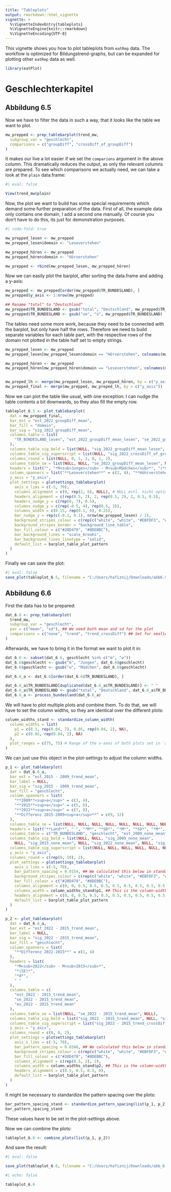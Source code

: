 ```yaml
---
title: "Tableplots"
output: rmarkdown::html_vignette
vignette: >
  %\VignetteIndexEntry{tableplots}
  %\VignetteEngine{knitr::rmarkdown}
  %\VignetteEncoding{UTF-8}
---
```


This vignette shows you how to plot tableplots from `eatRep` data. 
The workflow is optimized for Bildungstrend-graphs, but can be expanded for plotting other `eatRep` data as well. 


```r
library(eatPlot)
```

# Geschlechterkapitel
## Abbildung 6.5

Now we have to filter the data in such a way, that it looks like the table we want to plot.

```r
mw_prepped <- prep_tablebarplot(trend_mw,
  subgroup_var = "geschlecht",
  comparisons = c("groupDiff", "crossDiff_of_groupDiff")
)
```

It makes our live a lot easier if we set the `comparions` argument in the above column. 
This dramatically reduces the output, as only the relevant columns are prepared. 
To see which comparisons we actually need, we can take a look at the `plain` data.frame:

```r
#| eval: false

View(trend_mw$plain)
```

Now, the plot we want to build has some special requirements which demand some further preparation of the data. 
First of all, the example data only contains one domain, I add a second one manually. Of course you don't have to do this, its just for demonstration purposes. 

```r
#| code-fold: true

mw_prepped_lesen <- mw_prepped
mw_prepped_lesen$domain <- "Leseverstehen"

mw_prepped_hören <- mw_prepped
mw_prepped_hören$domain <- "Hörverstehen"

mw_prepped <- rbind(mw_prepped_lesen, mw_prepped_hören)
```




Now we can easily plot the barplot, after sorting the data.frame and adding a y-axis:

```r
mw_prepped <- mw_prepped[order(mw_prepped$TR_BUNDESLAND), ]
mw_prepped$y_axis <- 1:nrow(mw_prepped)

## Rename "total" to "Deutschland"
mw_prepped$TR_BUNDESLAND <- gsub("total", "Deutschland", mw_prepped$TR_BUNDESLAND)
mw_prepped$TR_BUNDESLAND <- gsub("ue", "ü", mw_prepped$TR_BUNDESLAND)
```

The tables need some more work, because they need to be connected with the barplot, but only have half the rows.
Therefore we need to build separate variables for each table part, with the respective rows of the domain not plotted in the table half set to empty strings. 

```r
mw_prepped_lesen <- mw_prepped
mw_prepped_lesen[mw_prepped_lesen$domain == "Hörverstehen", colnames(mw_prepped) != "y_axis"] <- NA

mw_prepped_hören <- mw_prepped
mw_prepped_hören[mw_prepped_hören$domain == "Leseverstehen", colnames(mw_prepped) != "y_axis"] <- NA


mw_preped_lh <- merge(mw_prepped_lesen, mw_prepped_hören, by = c("y_axis"), suffixes = c("_lesen", "_hören"))
mw_prepped_final <- merge(mw_prepped, mw_preped_lh, by = c("y_axis"))
```

Now we can plot the table like usual, with one exception: I can nudge the table contents a bit downwards, so they also fill the empty row. 


```r
tableplot_6.5 <- plot_tablebarplot(
  dat = mw_prepped_final,
  bar_est = "est_2022_groupDiff_mean",
  bar_fill = "domain",
  bar_sig = "sig_2022_groupDiff_mean",
  columns_table = list(
    "TR_BUNDESLAND_lesen", "est_2022_groupDiff_mean_lesen", "se_2022_groupDiff_mean_lesen", "es_2022_groupDiff_mean_lesen", "est_2022_groupDiff_mean_hören", "se_2022_groupDiff_mean_hören", "es_2022_groupDiff_mean_hören"
  ),
  columns_table_sig_bold = list(NULL, "sig_2022_groupDiff_mean_lesen", NULL, "sig_2022_groupDiff_mean_lesen", "sig_2022_groupDiff_mean_hören", NULL, "sig_2022_groupDiff_mean_hören"),
  columns_table_sig_superscript = list(NULL, "sig_2022_crossDiff_of_groupDiffTotal_mean_lesen", NULL, "sig_2022_crossDiff_of_groupDiffTotal_mean_lesen", "sig_2022_crossDiff_of_groupDiffTotal_mean_hören", NULL, "est_2022_crossDiff_of_groupDiffTotal_mean_hören"),
  columns_round = list(NULL, 0, 1, 2, 0, 1, 2),
  columns_table_se = list(NULL, NULL, "se_2022_groupDiff_mean_lesen", NULL, NULL, "se_2022_groupDiff_mean_hören", NULL),
  headers = list("", "*M<sub>Jungen</sub> - M<sub>Mädchen</sub>*", "(*SE*)", "*d*", "*M<sub>Jungen</sub> - M<sub>Mädchen</sub>*", "(*SE*)", "*d*", "**Vorsprung zugunsten der<br>Mädchen**"),
  column_spanners = list("**Leseverstehen**" = c(2, 4), "**Höhrverstehen**" = c(5, 7)),
  y_axis = "y_axis",
  plot_settings = plotsettings_tablebarplot(
    axis_x_lims = c(-5, 70),
    columns_alignment = c(0, rep(2, 6), NULL), # NULL evtl. nicht optimal, oder in die Message mit rein.
    headers_alignment = c(rep(0.5, 2), 2, rep(0.5, 2), 2, 0.5, 0.5),
    headers_nudge_y = c(rep(0, 7), 0.5),
    columns_nudge_y = c(rep(-0.5, 4), rep(0.5, 3)),
    columns_width = c(0.15, rep(0.1, 6), 0.25),
    bar_nudge_y = rep(c(-0.1, 0.1), nrow(mw_prepped_lesen) / 2),
    background_stripes_colour = c(rep(c("white", "white", "#EBFDF3", "#EBFDF3"), 8), "grey", "grey"),
    background_stripes_border = "background_line_table",
    bar_fill_colour = c("#20D479", "#8DEBBC"),
    bar_background_lines = "scale_breaks",
    bar_background_lines_linetype = "solid",
    default_list = barplot_table_plot_pattern
  )
)
```

Finally we can save the plot:

```r
#| eval: false
save_plot(tableplot_6.5, filename = "C:/Users/hafiznij/Downloads/abb6.5.pdf")
```



## Abbildung 6.6

First the data has to be prepared:

```r
dat_6.6 <- prep_tablebarplot(
  trend_mw,
  subgroup_var = "geschlecht",
  par = c("mean", "sd"), ## We need both mean and sd for the plot
  comparisons = c("none", "trend", "trend_crossDiff") ## Set for smaller output-table
)
```

Afterwards, we have to bring it in the format we want to plot it in:

```r
dat_6.6 <- subset(dat_6.6, geschlecht %in% c("m", "w"))
dat_6.6$geschlecht <- gsub("m", "Jungen", dat_6.6$geschlecht)
dat_6.6$geschlecht <- gsub("w", "Mädchen", dat_6.6$geschlecht)

dat_6.6_a <- dat_6.6[order(dat_6.6$TR_BUNDESLAND), ]

dat_6.6_a$TR_BUNDESLAND[duplicated(dat_6.6_a$TR_BUNDESLAND)] <- " "
dat_6.6_a$TR_BUNDESLAND <- gsub("total", "Deutschland", dat_6.6_a$TR_BUNDESLAND)
dat_6.6_a <- process_bundesland(dat_6.6_a)

```

We will have to plot multiple plots and combine them. 
To do that, we will have to set the column widths, so they are identical over the different plots: 

```r
column_widths_stand <- standardize_column_width(
  column_widths = list(
    p1 = c(0.1, rep(0.04, 7), 0.05, rep(0.04, 2), NA),
    p2 = c(0.05, rep(0.04, 2), NA)
  ),
  plot_ranges = c(75, 75) # Range of the x-axes of both plots set in 'axis_x_lims'.
)
```

We can just use this object in the plot-settings to adjust the column widths. 

```r
p_1 <- plot_tablebarplot(
  dat = dat_6.6_a,
  bar_est = "est_2015 - 2009_trend_mean",
  bar_label = NULL,
  bar_sig = "sig_2015 - 2009_trend_mean",
  bar_fill = "geschlecht",
  column_spanners = list(
    "**2009**<sup>a</sup>" = c(3, 4),
    "**2015**<sup>a</sup>" = c(5, 6),
    "**2022**<sup>a</sup>" = c(7, 8),
    "**Differenz 2015-2009<sup>a</sup>**" = c(9, 12)
  ),
  columns_table_se = list(NULL, NULL, NULL, NULL, NULL, NULL, NULL, NULL, NULL, "se_2015 - 2009_trend_mean", NULL),
  headers = list("**Land**", " ", "*M*", "*SD*", "*M*", "*SD*", "*M*", "*SD*", "*M<sub>2015</sub> - M<sub>2009</sub>*", "*(SE)*", "*d*", " "),
  columns_table = c("TR_BUNDESLAND", "geschlecht", "est_2009_none_mean", "est_2009_none_sd", "est_2015_none_mean", "est_2015_none_sd", "est_2022_none_mean", "est_2022_none_sd", "est_2015 - 2009_trend_mean", "se_2015 - 2009_trend_mean", "es_2015 - 2009_trend_mean"),
  columns_table_sig_bold = list(NULL, NULL, "sig_2009_none_mean",
    NULL, "sig_2015_none_mean", NULL, "sig_2022_none_mean", NULL, "sig_2015 - 2009_trend_mean", NULL, "sig_2015 - 2009_trend_mean"),
  columns_table_sig_superscript = list(NULL, NULL, NULL, NULL, NULL, NULL, NULL, NULL, "sig_2015 - 2009_trend_crossDiffTotal_mean", NULL,NULL),
  y_axis = "y_axis",
  columns_round = c(rep(0, 10), 2),
  plot_settings = plotsettings_tablebarplot(
    axis_x_lims = c(-5, 70),
    bar_pattern_spacing = 0.0154, ## We calculated this below in standardize_pattern_spacing()
    background_stripes_colour = c(rep(c("white", "white", "#EBFDF3", "#EBFDF3"), 8), "grey", "grey"),
    bar_fill_colour = c("#20D479", "#8DEBBC"),
    columns_alignment = c(0, 0, 0.5, 0.5, 0.5, 0.5, 0.5, 0.5, 0.5, 0.5, 2),
    columns_width = column_widths_stand$p1, ## This is the column-width object we set above
    headers_alignment = c(0, 0, 0.5, 0.5, 0.5, 0.5, 0.5, 0.5, 0.5, 0.5, 0.5, 0),
    default_list = barplot_table_plot_pattern
  )
)

p_2 <- plot_tablebarplot(
  dat = dat_6.6_a,
  bar_est = "est_2022 - 2015_trend_mean",
  bar_label = NULL,
  bar_sig = "sig_2022 - 2015_trend_mean",
  bar_fill = "geschlecht",
  column_spanners = list(
    "**Differenz 2022-2015**" = c(1, 4)
  ),
  headers = list(
    "*M<sub>2022</sub> - M<sub>2015</sub>*",
    "*(SE)*",
    "*d*",
    " "
  ),
  columns_table = c(
    "est_2022 - 2015_trend_mean",
    "se_2022 - 2015_trend_mean",
    "es_2022 - 2015_trend_mean"
  ),
  columns_table_se = list(NULL, "se_2022 - 2015_trend_mean", NULL),
  columns_table_sig_bold = list("sig_2022 - 2015_trend_mean", NULL, "sig_2022 - 2015_trend_mean"),
  columns_table_sig_superscript = list("sig_2022 - 2015_trend_crossDiffTotal_mean", NULL, NULL),
  y_axis = "y_axis",
  columns_round = c(0, 0, 2),
  plot_settings = plotsettings_tablebarplot(
    axis_x_lims = c(-5, 70),
    bar_pattern_spacing = 0.0346, ## We calculated this below in standardize_pattern_spacing()
    background_stripes_colour = c(rep(c("white", "white", "#EBFDF3", "#EBFDF3"), 8), "grey", "grey"),
    bar_fill_colour = c("#20D479", "#8DEBBC"),   
    columns_alignment = c(rep(0.5, 2), 2),
    columns_width = column_widths_stand$p2, ## This is the column-width object we set above
    headers_alignment = c(0.5, 0.5, 0.5, 0),
    default_list = barplot_table_plot_pattern
  )
)

``` 

It might be necessary to standardize the pattern spacing over the plots:

```r

bar_pattern_spacing_stand <- standardize_pattern_spacing(list(p_1, p_2), pattern_spacing = 0.05)
bar_pattern_spacing_stand

```

These values have to be set in the plot-settings above.  

Now we can combine the plots:

```r
tableplot_6.6 <- combine_plots(list(p_1, p_2))
```

And save the result:
```r
#| eval: false

save_plot(tableplot_6.6, filename = "C:/Users/hafiznij/Downloads/abb_6.6.pdf", width = 320)

```

```r
#| echo: false

tableplot_6.6

```


<!-- # Zuwanderungskapitel -->
<!-- ```{r} -->
<!-- zwh_prepped <- prep_tablebarplot(trend_zwh, -->
<!--   subgroup_var = "zwh", -->
<!--   comparisons = c("groupDiff", "trend_groupDiff") -->
<!-- ) -->
<!-- zwh_prepped <- zwh_prepped[order(zwh_prepped$TR_BUNDESLAND), ] -->
<!-- zwh_prepped$TR_BUNDESLAND <- gsub("total", "Deutschland", zwh_prepped$TR_BUNDESLAND) -->

<!-- zwh_prepped$TR_BUNDESLAND <- gsub("ue", "ü", zwh_prepped$TR_BUNDESLAND) -->
<!-- zwh_prepped$TR_BUNDESLAND <- gsub("Berlin", "Berlin<sup>2<sup>", zwh_prepped$TR_BUNDESLAND) -->
<!-- zwh_prepped$TR_BUNDESLAND <- gsub("Nordrhein-Westfalen", "Nordrhein-Westfalen<sup>3<sup>", zwh_prepped$TR_BUNDESLAND) -->

<!-- ## I add an empty column for being able to easily adjust the sapce between subplots: -->
<!-- zwh_prepped$empty <- NA -->
<!-- ``` -->


<!-- ```{r} -->
<!-- column_widths_stand <- standardize_column_width( -->
<!--   column_widths = list( -->
<!--     p1 = c(0.1, rep(0.035, 5), NA), -->
<!--     p2 = c(0.025, 0.05, 0.035, NA), -->
<!--     p3 = c(0.05, 0.035, NA) -->
<!--   ), -->
<!--   plot_ranges = c(65, 65, 65) # Range of the x-axes of both plots set in 'axis_x_lims'. -->
<!-- ) -->
<!-- ``` -->

<!-- ```{r} -->
<!-- p_1 <- plot_tablebarplot( -->
<!--   dat = zwh_prepped, -->
<!--   bar_est = "est_2022_groupDiff_mean", -->
<!--   bar_sig = "sig_2022_groupDiff_mean", -->
<!--   column_spanners = list( -->
<!--     "**2009**" = c(2), -->
<!--     "**2015**" = c(3), -->
<!--     "**2022**" = c(4, 7) -->
<!--   ), -->
<!--   column_spanners_2 = list( -->
<!--     "**Differenz Schüler:innen mit - Schüler:innen ohne <br> Zuwanderungshintergrund**" = c(2, 7) -->
<!--   ), -->
<!--   columns_table_se = list(NULL, NULL, NULL, NULL, "se_2022_groupDiff_mean", NULL), -->
<!--   headers = list( -->
<!--     "Land", -->
<!--     "\u0394 *M*", -->
<!--     "\u0394 *M*", -->
<!--     "\u0394 *M*", -->
<!--     "*(SE)*", -->
<!--     "*d*", -->
<!--     " " -->
<!--   ), -->
<!--   columns_table = c( -->
<!--     "TR_BUNDESLAND", -->
<!--     "est_2009_groupDiff_mean", -->
<!--     "est_2015_groupDiff_mean", -->
<!--     "est_2022_groupDiff_mean", -->
<!--     "se_2022_groupDiff_mean", -->
<!--     "es_2022_groupDiff_mean" -->
<!--   ), -->
<!--   columns_table_sig_bold = list( -->
<!--     NULL, -->
<!--     "sig_2009_groupDiff_mean", -->
<!--     "sig_2015_groupDiff_mean", -->
<!--     "sig_2022_groupDiff_mean", -->
<!--     NULL, -->
<!--     "sig_2022_groupDiff_mean" -->
<!--   ), -->
<!--   y_axis = "y_axis", -->
<!--   columns_round = c(0, 0, 0, 0, 0, 2), -->
<!--   plot_settings = plotsettings_tablebarplot( -->
<!--     column_spanners_2_row_height = 2, -->
<!--     axis_x_lims = c(0, 65), -->
<!--     bar_pattern_spacing = 0.0249, -->
<!--     background_stripes_colour = c(rep(c("white", "#EBFDF3"), 8), "grey"), -->
<!--     # bar_fill_colour = c("#20D479", "#8DEBBC"), -->
<!--     bar_background_lines = "scale_breaks", -->
<!--     columns_alignment = c(0, 0.5, 0.5, 0.5, 2, 0.5), -->
<!--     columns_width = column_widths_stand$p1, -->
<!--     headers_row_height = 1.5, -->
<!--     default_list = barplot_table_plot_pattern -->
<!--   ) -->
<!-- ) -->
<!-- ``` -->

<!-- ```{r} -->
<!-- p_2 <- plot_tablebarplot( -->
<!--   dat = zwh_prepped, -->
<!--   bar_est = "est_2015 - 2009_trend_groupDiff_mean", -->
<!--   bar_sig = "sig_2015 - 2009_trend_groupDiff_mean", -->
<!--   column_spanners = list( -->
<!--     "**2015 - 2009**" = c(2, 4) -->
<!--   ), -->
<!--   column_spanners_2 = list( -->
<!--     "**Veränderung der Differenz<br>**" = c(2, 4) -->
<!--   ), -->
<!--   columns_table_se = list(NULL, NULL, "est_2015 - 2009_trend_groupDiff_mean"), -->
<!--   headers = list( -->
<!--     " ", -->
<!--     "\u0394 *M*<sub>2015</sub> - <br> \u0394 *M*<sub>2009</sub>", -->
<!--     "*(SE)*", -->
<!--     " " -->
<!--   ), -->
<!--   columns_table = c( -->
<!--     "empty", -->
<!--     "est_2015 - 2009_trend_groupDiff_mean", -->
<!--     "se_2015 - 2009_trend_groupDiff_mean" -->
<!--   ), -->
<!--   columns_table_sig_bold = list( -->
<!--     NULL, "sig_2015 - 2009_trend_groupDiff_mean", NULL -->
<!--   ), -->
<!--   y_axis = "y_axis", -->
<!--   plot_settings = plotsettings_tablebarplot( -->
<!--     column_spanners_2_row_height = 2, -->
<!--     axis_x_lims = c(0, 65), -->
<!--     bar_pattern_spacing = 0.0375, -->
<!--     background_stripes_colour = c(rep(c("white", "#EBFDF3"), 8), "grey"), -->
<!--     bar_background_lines = "scale_breaks", -->
<!--     columns_alignment = c(0.5, 0.5, 2), -->
<!--     headers_alignment = c(0, 0, 2, 0), -->
<!--     headers_nudge_x = c(0, 4, 0, 0), -->
<!--     columns_width = column_widths_stand$p2, -->
<!--     headers_row_height = 1.5, -->
<!--     default_list = barplot_table_plot_pattern -->
<!--   ) -->
<!-- ) -->
<!-- ``` -->

<!-- ```{r} -->
<!-- p_3 <- plot_tablebarplot( -->
<!--   dat = zwh_prepped, -->
<!--   bar_est = "est_2022 - 2015_trend_groupDiff_mean", -->
<!--   bar_sig = "sig_2022 - 2015_trend_groupDiff_mean", -->
<!--   column_spanners = list( -->
<!--     "**2022 - 2015**" = c(1, 3) -->
<!--   ), -->
<!--   column_spanners_2 = list( -->
<!--     "**Veränderung der Differenz<br>**" = c(1, 3) -->
<!--   ), -->
<!--   columns_table_se = list(NULL, "est_2022 - 2015_trend_groupDiff_mean"), -->
<!--   headers = list( -->
<!--     "\u0394 *M*<sub>2015</sub> - <br> \u0394 *M*<sub>2009</sub>", -->
<!--     "*(SE)*", -->
<!--     " " -->
<!--   ), -->
<!--   columns_table = c( -->
<!--     "est_2022 - 2015_trend_groupDiff_mean", -->
<!--     "se_2022 - 2015_trend_groupDiff_mean" -->
<!--   ), -->
<!--   columns_table_sig_bold = list( -->
<!--     "sig_2022 - 2015_trend_groupDiff_mean", NULL -->
<!--   ), -->
<!--   y_axis = "y_axis", -->
<!--   plot_settings = plotsettings_tablebarplot( -->
<!--     bar_pattern_spacing = 0.0375, -->
<!--     column_spanners_2_row_height = 2, -->
<!--     axis_x_lims = c(0, 65), -->
<!--     background_stripes_colour = c(rep(c("white", "#EBFDF3"), 8), "grey"), -->
<!--     bar_background_lines = "scale_breaks", -->
<!--     columns_alignment = c(0.5, 2), -->
<!--     headers_alignment = c(0, 2, 0), -->
<!--     headers_nudge_x = c(4, 0, 0), -->
<!--     columns_width = column_widths_stand$p3, -->
<!--     headers_row_height = 1.5, -->
<!--     default_list = barplot_table_plot_pattern -->
<!--   ) -->
<!-- ) -->
<!-- ``` -->

<!-- ```{r} -->
<!-- bar_pattern_spacing_stand <- standardize_pattern_spacing(list(p_1, p_2, p_3), pattern_spacing = 0.05) -->
<!-- ``` -->


<!-- ```{r} -->
<!-- tableplot_8.4 <- combine_plots(list(p_1, p_2, p_3)) -->
<!-- ``` -->

<!-- ```{r} -->
<!-- #| eval: false -->
<!-- save_plot(tableplot_8.4, filename = "C:/Users/hafiznij/Downloads/abb_8.4_greek_cmyk.pdf", width = 320, height = 226.2 / 2, encoding = "Greek.enc") -->


<!-- ggplot2::ggsave( -->
<!--   filename = "C:/Users/hafiznij/Downloads/abb_8.4_greek.pdf", tableplot_8.4, -->
<!--   width = 320, height = 226.2 / 2, units = "mm", -->
<!--   device = cairo_pdf -->
<!-- ) -->

<!-- ## Okay, so either the letters are not rendered corretly, or the color model is wrong. -->
<!-- ``` -->


<!-- # Trend Lesen Deutsch -->
<!-- ```{r} -->
<!-- library(eatPlot) -->
<!-- ``` -->

<!-- In a first step, the data has to be prepared: -->

<!-- ```{r} -->
<!-- dat_prepped <- prep_tablebarplot( -->
<!--   trend_3, -->
<!--   subgroup_var = "mhg", -->
<!--   par = c("mean", "sd"), -->
<!--   facet_var = "TR_BUNDESLAND", -->
<!--   total_facet = "total", -->
<!--   comparisons = c("none", "trend") -->
<!-- ) -->
<!-- ``` -->

<!-- This results in a large dataframe, containing a column for each comparisons made in the data: -->

<!-- ```{r} -->
<!-- #| eval: false -->
<!-- str(dat_prepped) -->
<!-- ``` -->

<!-- The columns are all named after the same scheme:  -->

<!-- 1. First, the column type is shown: `est_` for example contains estimated values, while `sig_` gives us information about the significance, `es_` about the effect size and `se_` about the standard errors of the estimates. -->
<!-- 1. This is followed by the year(s) the value is referring to.  -->
<!-- If it is refering to a trend, this is indicated like so: `2015 - 2009`. -->
<!-- 1. Then we can see the type of comparison the values in the column are referring to.  -->
<!-- For example, `none` means that no comparison was made, while `trend` indicates that a trend was calculated.  -->
<!-- `crossDiff` shows us a crossDiff and `crossDiffTotal` a crossDiff between some subgroup and an overarching total group (like a state vs. the whole of Germany).  -->
<!-- See [] for a more thorough description of the different comparsions available in `eatRep`.  -->

<!-- I'd suggest to reduce the `data.frame` by selecting the columns needed for the plot in the next step.  -->
<!-- This makes it easier to spot problems in the data.  -->
<!-- For example, I might have gathered either from the data directly, or from a template, that I will need the following columns: -->

<!-- ```{r} -->
<!-- table_dat <- dat_prepped[, c( -->
<!--   "TR_BUNDESLAND", -->
<!--   "mhg", -->
<!--   "est_2009_none_mean", -->
<!--   "est_2009_none_sd", -->
<!--   "est_2015_none_mean", -->
<!--   "est_2015_none_sd", -->
<!--   "est_2015 - 2009_trend_mean", -->
<!--   "sig_2015 - 2009_trend_mean", -->
<!--   "se_2015 - 2009_trend_mean", -->
<!--   "es_2015 - 2009_trend_mean" -->
<!-- )] -->
<!-- ``` -->






<!-- ```{r} -->
<!-- dat_prepped <- subset(dat_prepped, mhg %in% c("aohneZWH", "einET") & grep("- total", dat_prepped$TR_BUNDESLAND, invert = TRUE)) -->


<!-- dat_prepped <- dat_prepped[order(dat_prepped$TR_BUNDESLAND), ] -->

<!-- dat_prepped$TR_BUNDESLAND[duplicated(dat_prepped$TR_BUNDESLAND)] <- " " -->

<!-- column_widths_stand <- standardize_column_width( -->
<!--   column_widths = list( -->
<!--     p1 = c(0.1, 0.05, rep(0.05, 7), NA), -->
<!--     p2 = c(rep(0.05, 7), NA) -->
<!--   ), -->
<!--   plot_ranges = c(80, 120) # Range of the x-axes of both plots set in 'axis_x_lims'. -->
<!-- ) -->

<!-- p_1 <- plot_tablebarplot( -->
<!--   dat = dat_prepped, -->
<!--   bar_est = "est_2015 - 2009_trend_mean", -->
<!--   bar_label = NULL, -->
<!--   bar_sig = "sig_2015 - 2009_trend_mean", -->
<!--   bar_fill = "mhg", -->
<!--   column_spanners = list( -->
<!--     "**2009**<sup>a</sup>" = c(3, 4), -->
<!--     "**2015**<sup>a</sup>" = c(5, 6), -->
<!--     "**Differenz 2015-2009<sup>a</sup>**" = c(7, 10) -->
<!--   ), -->
<!--   headers = list( -->
<!--     "**Land**", -->
<!--     " ", -->
<!--     "\u0394 *M*", -->
<!--     "*SD*", -->
<!--     "*M*", -->
<!--     "*SD*", -->
<!--     "M<sub>2015</sub> - M<sub>2009</sub>", -->
<!--     "*(SE)*", -->
<!--     "*d*", -->
<!--     " " -->
<!--   ), -->
<!--   columns_table = c( -->
<!--     "TR_BUNDESLAND", -->
<!--     "mhg", -->
<!--     "est_2009_none_mean", -->
<!--     "est_2009_none_sd", -->
<!--     "est_2015_none_mean", -->
<!--     "est_2015_none_sd", -->
<!--     "est_2015 - 2009_trend_mean", -->
<!--     "se_2015 - 2009_trend_mean", -->
<!--     "es_2015 - 2009_trend_mean" -->
<!--   ), -->
<!--   columns_table_sig_bold = list( -->
<!--     NULL, -->
<!--     NULL, -->
<!--     "sig_2009_none_mean", -->
<!--     NULL, "sig_2015_none_mean", -->
<!--     NULL, -->
<!--     "sig_2015 - 2009_trend_mean", -->
<!--     NULL, -->
<!--     NULL -->
<!--   ), -->
<!--   y_axis = "y_axis", -->
<!--   plot_settings = plotsettings_tablebarplot( -->
<!--     axis_x_lims = c(-40, 40), -->
<!--     background_stripes_colour = c(rep(c("white", "white", "#EBFDF3", "#EBFDF3"), 8), "grey", "grey"), -->
<!--     bar_fill_colour = c("#20D479", "#8DEBBC"), -->
<!--     columns_alignment = c(0, 0, 0.5, 0.5, 0.5, 0.5, 0.5, 0.5, 0.5), -->
<!--     columns_width = column_widths_stand$p1, -->
<!--     headers_alignment = c(0, 0, 0.5, 0.5, 0.5, 0.5, 0.5, 0.5, 0.5, 0), -->
<!--     default_list = barplot_table_plot_pattern -->
<!--   ) -->
<!-- ) -->

<!-- p_2 <- plot_tablebarplot( -->
<!--   dat = dat_prepped, -->
<!--   bar_est = "est_2022 - 2015_trend_mean", -->
<!--   bar_label = NULL, -->
<!--   bar_sig = "sig_2022 - 2015_trend_mean", -->
<!--   bar_fill = "mhg", -->
<!--   column_spanners = list( -->
<!--     "**2015**" = c(1, 2), -->
<!--     "**2022**" = c(3, 4), -->
<!--     "**Differenz 2022-2015**" = c(5, 8) -->
<!--   ), -->
<!--   headers = list( -->
<!--     "*M*", -->
<!--     "*SD*", -->
<!--     "*M*", -->
<!--     "*SD*", -->
<!--     "M<sub>2022</sub> - M<sub>2015</sub>", -->
<!--     "*(SE)*", -->
<!--     "*d*", -->
<!--     " " -->
<!--   ), -->
<!--   columns_table = c( -->
<!--     "est_2015_none_mean", -->
<!--     "est_2015_none_sd", -->
<!--     "est_2022_none_mean", -->
<!--     "est_2022_none_sd", -->
<!--     "est_2022 - 2015_trend_mean", -->
<!--     "se_2022 - 2015_trend_mean", -->
<!--     "es_2022 - 2015_trend_mean" -->
<!--   ), -->
<!--   columns_table_se = list(NULL, NULL, NULL, NULL, NULL, "se_2015 - 2009_trend_mean", NULL), -->
<!--   columns_table_sig_bold = list( -->
<!--     "sig_2015_none_mean", -->
<!--     NULL, -->
<!--     "sig_2022_none_mean", -->
<!--     NULL, -->
<!--     "sig_2022 - 2015_trend_mean", -->
<!--     NULL, -->
<!--     NULL -->
<!--   ), -->
<!--   columns_table_sig_superscript = list( -->
<!--     "sig_2015_none_mean", -->
<!--     NULL, -->
<!--     "sig_2022_none_mean", -->
<!--     NULL, -->
<!--     "sig_2022 - 2015_trend_mean", -->
<!--     NULL, -->
<!--     NULL -->
<!--   ), -->
<!--   y_axis = "y_axis", -->
<!--   plot_settings = plotsettings_tablebarplot( -->
<!--     axis_x_lims = c(-60, 60), -->
<!--     background_stripes_colour = c(rep(c("white", "white", "#EBFDF3", "#EBFDF3"), 8), "grey", "grey"), -->
<!--     bar_fill_colour = c("#20D479", "#8DEBBC"), -->
<!--     columns_alignment = c(0.5, 0.5, 0.5, 0.5, 0.5, 0.5, 0.5), -->
<!--     columns_width = column_widths_stand$p2, -->
<!--     headers_alignment = c(0.5, 0.5, 0.5, 0.5, 0.5, 0.5, 0.5, 0), -->
<!--     default_list = barplot_table_plot_pattern -->
<!--   ) -->
<!-- ) -->

<!-- tableplot_trend <- combine_plots(list(p_1, p_2)) -->

<!-- # save_plot(example_plot, filename = "/home/nick/Downloads/test_table.pdf", width = 320) -->
<!-- ``` -->

<!-- ```{r} -->
<!-- #| eval: false -->
<!-- save_plot(tableplot_trend, -->
<!--   filename = "C:/Users/hafiznij/Downloads/test_table_greek.pdf", width = 320, -->
<!--   encoding = "Greek.enc" -->
<!-- ) -->
<!-- ``` -->



